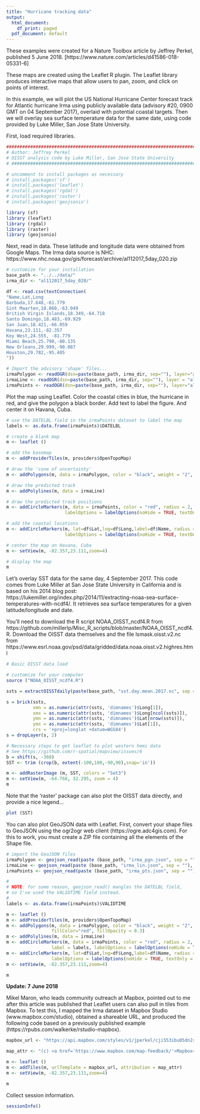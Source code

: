 ```yaml
---
title: "Hurricane tracking data"
output:
  html_document:
    df_print: paged
  pdf_document: default
---
```


These examples were created for a Nature Toolbox article by Jeffrey Perkel, published 5 June 2018. [https://www.nature.com/articles/d41586-018-05331-6]

These maps are created using the Leaflet R plugin. The Leaflet library produces interactive maps that allow users to pan, zoom, and click on points of interest.

In this example, we will plot the US National Hurricane Center forecast track for Atlantic hurricane Irma using publicly available data (advisory #20, 0900 GMT on 04 September 2017), overlaid with potential coastal targets. Then we will overlay sea surface temperature data for the same date, using code provided by Luke Miller, San Jose State University.

First, load required libraries.

```r
#############################################################################################
# Author: Jeffrey Perkel
# OISST analysis code by Luke Miller, San Jose State University
# ###########################################################################################

# uncomment to install packages as necessary
# install.packages('sf')
# install.packages('leaflet')
# install.packages('rgdal')
# install.packages('raster')
# install.packages('geojsonio')

library (sf)
library (leaflet)
library (rgdal)
library (raster)
library (geojsonio)
```

Next, read in data. These latitude and longitude data were obtained from Google Maps. The Irma data source is NHC: https://www.nhc.noaa.gov/gis/forecast/archive/al112017_5day_020.zip


```r

# customize for your installation 
base_path <- "../../data/"
irma_dir <- "al112017_5day_020/"

df <- read.csv(textConnection(
"Name,Lat,Long
Barbuda,17.648,-61.779
Sint Maarten,18.060,-63.049
British Virgin Islands,18.349,-64.718
Santo Domingo,18.483,-69.929
San Juan,18.421,-66.059
Havana,23.111,-82.357
Key West,24.555, -81.779
Miami Beach,25.790,-80.135
New Orleans,29.999,-90.087
Houston,29.782,-95.405
"))

# Import the advisory 'shape' files...
irmaPolygon <- readOGR(dsn=paste(base_path, irma_dir, sep=""), layer="al112017-020_5day_pgn")
irmaLine <- readOGR(dsn=paste(base_path, irma_dir, sep=""), layer = "al112017-020_5day_lin")
irmaPoints <- readOGR(dsn=paste(base_path, irma_dir, sep=""), layer="al112017-020_5day_pts")
```

Plot the map using Leaflet. Color the coastal cities in blue, the hurricane in red, and give the polygon a black border. Add text to label the figure. And center it on Havana, Cuba.

```r

# use the DATELBL field in the irmaPoints dataset to label the map
labels <- as.data.frame(irmaPoints)$DATELBL

# create a blank map
m <- leaflet () 

# add the basemap
m <- addProviderTiles(m, providers$OpenTopoMap)  

# draw the 'cone of uncertainty'
m <- addPolygons(m, data = irmaPolygon, color = "black", weight = "2", fillColor="red", fillOpacity = 0.3) 

# draw the predicted track
m <- addPolylines(m, data = irmaLine) 

# draw the predicted track positions
m <- addCircleMarkers(m, data = irmaPoints, color = "red", radius = 2, label = labels,
                      labelOptions = labelOptions(noHide = TRUE, textOnly = TRUE)) 

# add the coastal locations
m <- addCircleMarkers(m, lat=df$Lat,lng=df$Long,label=df$Name, radius = 2, 
                      labelOptions = labelOptions(noHide = TRUE, textOnly = TRUE)) 

# center the map on Havana, Cuba
m <- setView(m, -82.357,23.111,zoom=4)

# display the map
m
```


Let's overlay SST data for the same day, 4 September 2017. This code comes from Luke Miller at San Jose State University in California and is based on his 2014 blog post: https://lukemiller.org/index.php/2014/11/extracting-noaa-sea-surface-temperatures-with-ncdf4/. It retrieves sea surface temperatures for a given latitude/longitude and date. 

You'll need to download the R script NOAA_OISST_ncdf4.R from https://github.com/millerlp/Misc_R_scripts/blob/master/NOAA_OISST_ncdf4.R. Download the OISST data themselves and the file lsmask.oisst.v2.nc from https://www.esrl.noaa.gov/psd/data/gridded/data.noaa.oisst.v2.highres.html


```r
# Basic OISST data load

# customize for your computer
source ("NOAA_OISST_ncdf4.R") 

ssts = extractOISSTdaily(paste(base_path, "sst.day.mean.2017.nc", sep = ""), paste(base_path, "lsmask.oisst.v2.nc", sep = ""), lonW=160, lonE=359, latS=-10, latN=60, date1='2017-09-04', date2='2017-09-05')

s = brick(ssts, 
          xmn = as.numeric(attr(ssts, 'dimnames')$Long[1]),
          xmx = as.numeric(attr(ssts, 'dimnames')$Long[ncol(ssts)]),
          ymn = as.numeric(attr(ssts, 'dimnames')$Lat[nrow(ssts)]),
          ymx = as.numeric(attr(ssts, 'dimnames')$Lat[1]),
          crs = '+proj=longlat +datum=WGS84')
s = dropLayer(s, 2)

# Necessary steps to get leaflet to plot western hemi data
# See https://github.com/r-spatial/mapview/issues/6
b = shift(s, -360)
SST <- trim (crop(b, extent(-100,180,-90,90),snap='in'))

m <- addRasterImage (m, SST, colors = "Set3") 
m <- setView(m, -64.768, 32.295, zoom = 4)
m
```

Note that the 'raster' package can also plot the OISST data directly, and provide a nice legend...

```r
plot (SST)
```

You can also plot GeoJSON data with Leaflet. First, convert your shape files to GeoJSON using the ogr2ogr web client (https://ogre.adc4gis.com). For this to work, you must create a ZIP file containing all the elements of the Shape file.

```r

# import the GeoJSON files
irmaPolygon <- geojson_read(paste (base_path, "irma_pgn.json", sep = ""), what = "sp")
irmaLine <- geojson_read(paste (base_path, "irma_lin.json", sep = ""), what = "sp")
irmaPoints <- geojson_read(paste (base_path, "irma_pts.json", sep = ""), what = "sp")

#
# NOTE: for some reason, geojson_read() mangles the DATELBL field, 
# so I've used the VALIDTIME field instead.
#
labels <- as.data.frame(irmaPoints)$VALIDTIME

m <- leaflet () 
m <- addProviderTiles(m, providers$OpenTopoMap)  
m <- addPolygons(m, data = irmaPolygon, color = "black", weight = "2", 
                 fillColor="red", fillOpacity = 0.3) 
m <- addPolylines(m, data = irmaLine) 
m <- addCircleMarkers(m, data = irmaPoints, color = "red", radius = 2, 
                 label = labels, labelOptions = labelOptions(noHide = TRUE, textOnly = TRUE)) 
m <- addCircleMarkers(m, lat=df$Lat,lng=df$Long,label=df$Name, radius = 2, 
                 labelOptions = labelOptions(noHide = TRUE, textOnly = TRUE)) 
m <- setView(m, -82.357,23.111,zoom=4)

m
```


**Update: 7 June 2018**

Mikel Maron, who leads community outreach at Mapbox, pointed out to me after this article was published that Leaflet users can also pull in tiles from Mapbox. To test this, I mapped the  Irma dataset in Mapbox Studio (www.mapbox.com/studio), obtained a shareable URL, and produced the following code based on a previously published example (https://rpubs.com/walkerke/rstudio-mapbox). 


```r
mapbox_url <- "https://api.mapbox.com/styles/v1/jperkel/cji553ibu05dn2rl6uta39s1l/tiles/256/{z}/{x}/{y}?access_token=pk.eyJ1IjoianBlcmtlbCIsImEiOiJjamVocHpxMzMwbmt6MzNxczF3cjVlcHNrIn0.VL2_izlLEMZ961Kiq1dacA"

map_attr <- "(c) <a href='https://www.mapbox.com/map-feedback/'>Mapbox</a>"

m <- leaflet ()
m <- addTiles(m, urlTemplate = mapbox_url, attribution = map_attr)
m <- setView(m, -82.357,23.111,zoom=4)

m
```



Collect session information.

```r
sessionInfo()
```

